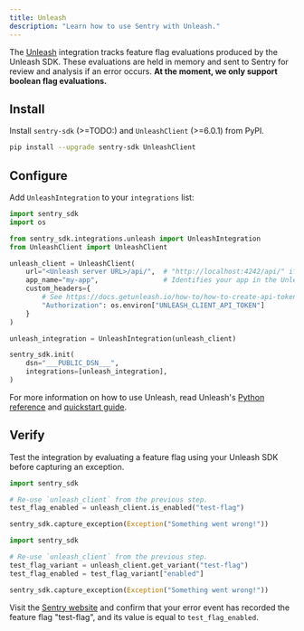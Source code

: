 ```yaml
---
title: Unleash
description: "Learn how to use Sentry with Unleash."
---
```


<PlatformContent includePath="feature-flags/prerelease-alert" />

The [Unleash](https://www.getunleash.io/) integration tracks feature flag evaluations produced by the Unleash SDK. These evaluations are held in memory and sent to Sentry for review and analysis if an error occurs. **At the moment, we only support boolean flag evaluations.**

## Install

Install `sentry-sdk` (>=TODO:) and `UnleashClient` (>=6.0.1) from PyPI.

```bash
pip install --upgrade sentry-sdk UnleashClient
```

## Configure

Add `UnleashIntegration` to your `integrations` list:

```python
import sentry_sdk
import os

from sentry_sdk.integrations.unleash import UnleashIntegration
from UnleashClient import UnleashClient

unleash_client = UnleashClient(
    url="<Unleash server URL>/api/",  # "http://localhost:4242/api/" if you are self-hosting Unleash.
    app_name="my-app",                # Identifies your app in the Unleash UI.
    custom_headers={
        # See https://docs.getunleash.io/how-to/how-to-create-api-tokens
        "Authorization": os.environ["UNLEASH_CLIENT_API_TOKEN"]
    }
)

unleash_integration = UnleashIntegration(unleash_client)

sentry_sdk.init(
    dsn="___PUBLIC_DSN___",
    integrations=[unleash_integration],
)
```

For more information on how to use Unleash, read Unleash's [Python reference](https://docs.getunleash.io/reference/sdks/python) and [quickstart guide](https://docs.getunleash.io/quickstart).

## Verify

Test the integration by evaluating a feature flag using your Unleash SDK before capturing an exception.

```python {tabTitle: Python, using is_enabled}
import sentry_sdk

# Re-use `unleash_client` from the previous step.
test_flag_enabled = unleash_client.is_enabled("test-flag")

sentry_sdk.capture_exception(Exception("Something went wrong!"))
```

```python {tabTitle: Python, using get_variant}
import sentry_sdk

# Re-use `unleash_client` from the previous step.
test_flag_variant = unleash_client.get_variant("test-flag")
test_flag_enabled = test_flag_variant["enabled"]

sentry_sdk.capture_exception(Exception("Something went wrong!"))
```

Visit the [Sentry website](https://sentry.io/issues/) and confirm that your error
event has recorded the feature flag "test-flag", and its value is equal to `test_flag_enabled`.

<PlatformContent includePath="feature-flags/next-steps" />
